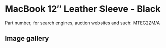 
# MacBook 12″ Leather Sleeve - Black

Part number, for search engines, auction websites and such: MTEG2ZM/A

## Image gallery

<div style={{ width: "768px" }}>
  <GalleryComponent
    images={[
      {
        original: "/everysource/MTEG2.webp",
        thumbnail: "/everypreview/MTEG2.webp",
      },
      {
        original: "/everysource/MTEG2_AV1.webp",
        thumbnail: "/everypreview/MTEG2_AV1.webp",
      }
    ]}
  />
</div>
